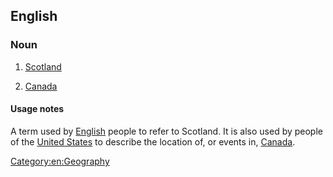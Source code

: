 ==English==

===Noun===
{{en-noun|head=[[north]] of the [[border]]|-}}

# {{colloquial|British}} [[Scotland]] 
# {{colloquial|US}} [[Canada]]

====Usage notes====
A term used by [[English]] people to refer to Scotland.
It is also used by people of the [[United States]] to describe the location of, or events in, [[Canada]].

[[Category:en:Geography]]